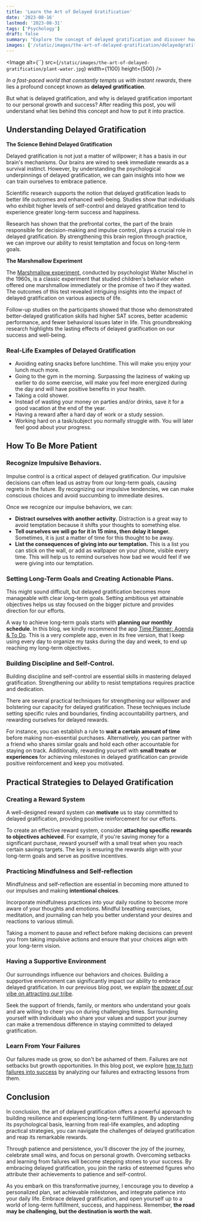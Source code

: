 ```yaml
---
title: 'Learn the Art of Delayed Gratification'
date: '2023-08-16'
lastmod: '2023-08-31'
tags: ['Psychology']
draft: false
summary: "Explore the concept of delayed gratification and discover how its practice can help us to grow and succeed."
images: ['/static/images/the-art-of-delayed-gratification/delayedgratification.jpg']
---
```


<Image
    alt={``}
    src={`/static/images/the-art-of-delayed-gratification/plant-water.jpg`}
    width={1100}
    height={500}
/>

_In a fast-paced world that constantly tempts us with instant rewards_, there lies a profound concept known as **delayed gratification**. 

But what is delayed gratification, and why is delayed gratification important to our personal growth and success? After reading this post, you will understand what lies behind this concept and how to put it into practice.

<CollapsibleTOC toc={props.toc} exclude="Introduction" />

## Understanding Delayed Gratification

**The Science Behind Delayed Gratification**

Delayed gratification is not just a matter of willpower; it has a basis in our brain's mechanisms. Our brains are wired to seek immediate rewards as a survival instinct. However, by understanding the psychological underpinnings of delayed gratification, we can gain insights into how we can train ourselves to embrace patience.

Scientific research supports the notion that delayed gratification leads to better life outcomes and enhanced well-being. Studies show that individuals who exhibit higher levels of self-control and delayed gratification tend to experience greater long-term success and happiness.

Research has shown that the prefrontal cortex, the part of the brain responsible for decision-making and impulse control, plays a crucial role in delayed gratification. By strengthening this brain region through practice, we can improve our ability to resist temptation and focus on long-term goals.

**The Marshmallow Experiment**

The [Marshmallow experiment](https://www.simplypsychology.org/marshmallow-test.html), conducted by psychologist Walter Mischel in the 1960s, is a classic experiment that studied children's behavior when offered one marshmallow immediately or the promise of two if they waited. The outcomes of this test revealed intriguing insights into the impact of delayed gratification on various aspects of life.

Follow-up studies on the participants showed that those who demonstrated better-delayed gratification skills had higher SAT scores, better academic performance, and fewer behavioral issues later in life. This groundbreaking research highlights the lasting effects of delayed gratification on our success and well-being.

### Real-Life Examples of Delayed Gratification

- Avoiding eating snacks before lunchtime. This will make you enjoy your lunch much more.
- Going to the gym in the morning. Surpassing the laziness of waking up earlier to do some exercise, will make you feel more energized during the day and will have positive benefits in your health. 
- Taking a cold shower.
- Instead of wasting your money on parties and/or drinks, save it for a good vacation at the end of the year.
- Having a reward after a hard day of work or a study session.
- Working hard on a task/subject you normally struggle with. You will later feel good about your progress. 

## How To Be More Patient

### Recognize Impulsive Behaviors.

Impulse control is a critical aspect of delayed gratification. Our impulsive decisions can often lead us astray from our long-term goals, causing regrets in the future. By recognizing our impulsive tendencies, we can make conscious choices and avoid succumbing to immediate desires. 

Once we recognize our impulse behaviors, we can: 

- **Distract ourselves with another activity.** Distraction is a great way to avoid temptation because it shifts your thoughts to something else. 
- **Tell ourselves we will go for it in 15 mins, then delay it longer.** Sometimes, it is just a matter of time for this thought to be away.
- **List the consequences of giving into our temptation.** This is a list you can stick on the wall, or add as wallpaper on your phone, visible every time. This will help us to remind ourselves how bad we would feel if we were giving into our temptation. 

### Setting Long-Term Goals and Creating Actionable Plans. 

This might sound difficult, but delayed gratification becomes more manageable with clear long-term goals. Setting ambitious yet attainable objectives helps us stay focused on the bigger picture and provides direction for our efforts.

A way to achieve long-term goals starts with **planning our monthly schedule**. In this blog, we kindly recommend the app [Time Planner: Agenda & To Do](https://play.google.com/store/apps/details?id=com.albul.timeplanner&hl=de&pli=1). This is a very complete app, even in its free version, that I keep using every day to organize my tasks during the day and week, to end up reaching my long-term objectives.  

### Building Discipline and Self-Control. 

Building discipline and self-control are essential skills in mastering delayed gratification. Strengthening our ability to resist temptations requires practice and dedication.

There are several practical techniques for strengthening our willpower and bolstering our capacity for delayed gratification. These techniques include setting specific rules and boundaries, finding accountability partners, and rewarding ourselves for delayed rewards.

For instance, you can establish a rule to **wait a certain amount of time** before making non-essential purchases. Alternatively, you can partner with a friend who shares similar goals and hold each other accountable for staying on track. Additionally, rewarding yourself with **small treats or experiences** for achieving milestones in delayed gratification can provide positive reinforcement and keep you motivated.


## Practical Strategies to Delayed Gratification

### Creating a Reward System 

A well-designed reward system can **motivate** us to stay committed to delayed gratification, providing positive reinforcement for our efforts.

To create an effective reward system, consider **attaching specific rewards to objectives achieved**. For example, if you're saving money for a significant purchase, reward yourself with a small treat when you reach certain savings targets. The key is ensuring the rewards align with your long-term goals and serve as positive incentives.

### Practicing Mindfulness and Self-reflection

Mindfulness and self-reflection are essential in becoming more attuned to our impulses and making **intentional choices**.

Incorporate mindfulness practices into your daily routine to become more aware of your thoughts and emotions. Mindful breathing exercises, meditation, and journaling can help you better understand your desires and reactions to various stimuli.

Taking a moment to pause and reflect before making decisions can prevent you from taking impulsive actions and ensure that your choices align with your long-term vision.

### Having a Supportive Environment 

Our surroundings influence our behaviors and choices. Building a supportive environment can significantly impact our ability to embrace delayed gratification. In our previous blog post, we explain [the power of our vibe on attracting our tribe](https://primalbound.com/blog/power-of-your-vibe-attracting-your-tribe).

Seek the support of friends, family, or mentors who understand your goals and are willing to cheer you on during challenging times. Surrounding yourself with individuals who share your values and support your journey can make a tremendous difference in staying committed to delayed gratification.

### Learn From Your Failures 

Our failures made us grow, so don't be ashamed of them. Failures are not setbacks but growth opportunities. In this blog post, we explore [how to turn failures into success](https://primalbound.com/blog/turning-failure-into-success) by analyzing our failures and extracting lessons from them.

## Conclusion

In conclusion, the art of delayed gratification offers a powerful approach to building resilience and experiencing long-term fulfillment. By understanding its psychological basis, learning from real-life examples, and adopting practical strategies, you can navigate the challenges of delayed gratification and reap its remarkable rewards.

Through patience and persistence, you'll discover the joy of the journey, celebrate small wins, and focus on personal growth. Overcoming setbacks and learning from failures will become stepping stones to your success. By embracing delayed gratification, you join the ranks of esteemed figures who attribute their achievements to patience and self-control.

As you embark on this transformative journey, I encourage you to develop a personalized plan, set achievable milestones, and integrate patience into your daily life. Embrace delayed gratification, and open yourself up to a world of long-term fulfillment, success, and happiness. Remember, **the road may be challenging, but the destination is worth the wait.**
